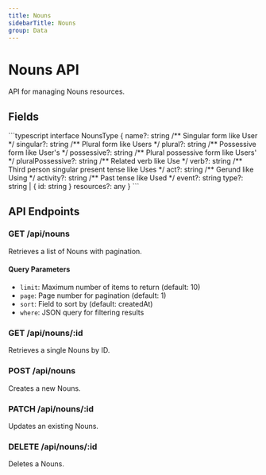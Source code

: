 ```yaml
---
title: Nouns
sidebarTitle: Nouns
group: Data
---
```



# Nouns API

API for managing Nouns resources.

## Fields

<TSDoc>
```typescript
interface NounsType {
  name?: string
  /** Singular form like User */
  singular?: string
  /** Plural form like Users */
  plural?: string
  /** Possessive form like User's */
  possessive?: string
  /** Plural possessive form like Users' */
  pluralPossessive?: string
  /** Related verb like Use */
  verb?: string
  /** Third person singular present tense like Uses */
  act?: string
  /** Gerund like Using */
  activity?: string
  /** Past tense like Used */
  event?: string
  type?: string | { id: string }
  resources?: any
}
```
</TSDoc>


## API Endpoints

### GET /api/nouns
Retrieves a list of Nouns with pagination.

#### Query Parameters
- `limit`: Maximum number of items to return (default: 10)
- `page`: Page number for pagination (default: 1)
- `sort`: Field to sort by (default: createdAt)
- `where`: JSON query for filtering results

### GET /api/nouns/:id
Retrieves a single Nouns by ID.

### POST /api/nouns
Creates a new Nouns.

### PATCH /api/nouns/:id
Updates an existing Nouns.

### DELETE /api/nouns/:id
Deletes a Nouns.

